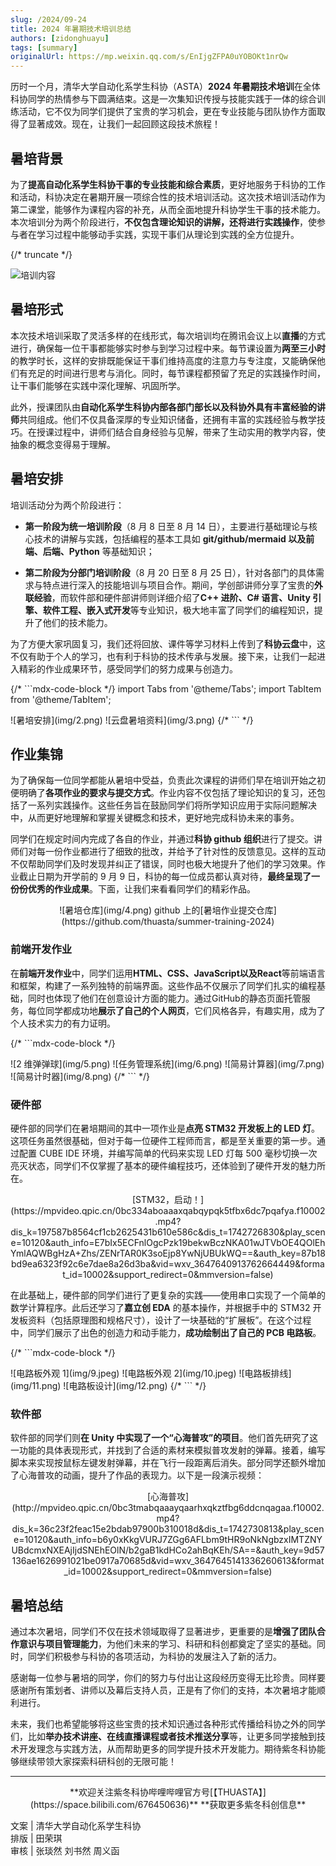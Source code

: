 ```yaml
---
slug: /2024/09-24
title: 2024 年暑期技术培训总结
authors: [zidonghuayu]
tags: [summary]
originalUrl: https://mp.weixin.qq.com/s/EnIjgZFPA0uYOBOKt1nrQw
---
```


历时一个月，清华大学自动化系学生科协（ASTA）**2024 年暑期技术培训**在全体科协同学的热情参与下圆满结束。这是一次集知识传授与技能实践于一体的综合训练活动，它不仅为同学们提供了宝贵的学习机会，更在专业技能与团队协作方面取得了显著成效。现在，让我们一起回顾这段技术旅程！

## 暑培背景

为了**提高自动化系学生科协干事的专业技能和综合素质**，更好地服务于科协的工作和活动，科协决定在暑期开展一项综合性的技术培训活动。这次技术培训活动作为第二课堂，能够作为课程内容的补充，从而全面地提升科协学生干事的技术能力。本次培训分为两个阶段进行，**不仅包含理论知识的讲解，还将进行实践操作**，使参与者在学习过程中能够动手实践，实现干事们从理论到实践的全方位提升。

{/* truncate */}

![培训内容](img/1.png)

## 暑培形式

本次技术培训采取了灵活多样的在线形式，每次培训均在腾讯会议上以**直播**的方式进行，确保每一位干事都能够实时参与到学习过程中来。每节课设置为**两至三小时**的教学时长，这样的安排既能保证干事们维持高度的注意力与专注度，又能确保他们有充足的时间进行思考与消化。同时，每节课程都预留了充足的实践操作时间，让干事们能够在实践中深化理解、巩固所学。

此外，授课团队由**自动化系学生科协内部各部门部长以及科协外具有丰富经验的讲师**共同组成。他们不仅具备深厚的专业知识储备，还拥有丰富的实践经验与教学技巧。在授课过程中，讲师们结合自身经验与见解，带来了生动实用的教学内容，使抽象的概念变得易于理解。

## 暑培安排

培训活动分为两个阶段进行：

- **第一阶段为统一培训阶段**（8 月 8 日至 8 月 14 日），主要进行基础理论与核心技术的讲解与实践，包括编程的基本工具如 **git/github/mermaid 以及前端、后端、Python** 等基础知识；

- **第二阶段为分部门培训阶段**（8 月 20 日至 8 月 25 日），针对各部门的具体需求与特点进行深入的技能培训与项目合作。期间，学创部讲师分享了宝贵的**外联经验**，而软件部和硬件部讲师则详细介绍了**C++ 进阶、C# 语言、Unity 引擎、软件工程、嵌入式开发**等专业知识，极大地丰富了同学们的编程知识，提升了他们的技术能力。

为了方便大家巩固复习，我们还将回放、课件等学习材料上传到了**科协云盘**中，这不仅有助于个人的学习，也有利于科协的技术传承与发展。接下来，让我们一起进入精彩的作业成果环节，感受同学们的努力成果与创造力。

{/* ```mdx-code-block */} import Tabs from '@theme/Tabs'; import TabItem from '@theme/TabItem';

<Tabs>
  <TabItem value="1" label="暑培安排" default>
    ![暑培安排](img/2.png)
  </TabItem>
  <TabItem value="2" label="云盘暑培资料">
    ![云盘暑培资料](img/3.png)
  </TabItem>
</Tabs>
{/* ``` */}

## 作业集锦

为了确保每一位同学都能从暑培中受益，负责此次课程的讲师们早在培训开始之初便明确了**各项作业的要求与提交方式**。作业内容不仅包括了理论知识的复习，还包括了一系列实践操作。这些任务旨在鼓励同学们将所学知识应用于实际问题解决中，从而更好地理解和掌握关键概念和技术，更好地完成科协未来的事务。

同学们在规定时间内完成了各自的作业，并通过**科协 github 组织**进行了提交。讲师们对每一份作业都进行了细致的批改，并给予了针对性的反馈意见。这样的互动不仅帮助同学们及时发现并纠正了错误，同时也极大地提升了他们的学习效果。作业截止日期为开学前的 9 月 9 日，科协的每一位成员都认真对待，**最终呈现了一份份优秀的作业成果**。下面，让我们来看看同学们的精彩作品。

<center>
  ![暑培仓库](img/4.png) github
  上的[暑培作业提交仓库](https://github.com/thuasta/summer-training-2024)
</center>

### 前端开发作业

在**前端开发作业**中，同学们运用**HTML、CSS、JavaScript以及React**等前端语言和框架，构建了一系列独特的前端界面。这些作品不仅展示了同学们扎实的编程基础，同时也体现了他们在创意设计方面的能力。通过GitHub的静态页面托管服务，每位同学都成功地**展示了自己的个人网页**，它们风格各异，有趣实用，成为了个人技术实力的有力证明。

{/* ```mdx-code-block */}

<Tabs>
  <TabItem value="1" label="2 维弹弹球" default>
    ![2 维弹弹球](img/5.png)
  </TabItem>
  <TabItem value="2" label="任务管理系统">
    ![任务管理系统](img/6.png)
  </TabItem>
  <TabItem value="3" label="简易计算器">
    ![简易计算器](img/7.png)
  </TabItem>
  <TabItem value="4" label="简易计时器">
    ![简易计时器](img/8.png)
  </TabItem>
</Tabs>
{/* ``` */}

### 硬件部

硬件部的同学们在暑培期间的其中一项作业是**点亮 STM32 开发板上的 LED 灯**。这项任务虽然很基础，但对于每一位硬件工程师而言，都是至关重要的第一步。通过配置 CUBE IDE 环境，并编写简单的代码来实现 LED 灯每 500 毫秒切换一次亮灭状态，同学们不仅掌握了基本的硬件编程技巧，还体验到了硬件开发的魅力所在。

<center>
  [STM32，启动！](https://mpvideo.qpic.cn/0bc334aboaaaxqabqypqk5tfbx6dc7pqafya.f10002.mp4?dis_k=197587b8564cf1cb2625431b610e586c&dis_t=1742726830&play_scene=10120&auth_info=E7bIx5ECFnlOgcPzk19bekwBczNKA01wJTVbOE4QOlEhYmlAQWBgHzA+Zhs/ZENrTAR0K3soEjp8YwNjUBUkWQ==&auth_key=87b18bd9ea6323f92c6e7dae8a26d3ba&vid=wxv_3647640913762664449&format_id=10002&support_redirect=0&mmversion=false)
</center>

在此基础上，硬件部的同学们进行了更复杂的实践——使用串口实现了一个简单的数学计算程序。此后还学习了**嘉立创 EDA** 的基本操作，并根据手中的 STM32 开发板资料（包括原理图和规格尺寸），设计了一块基础的“扩展板”。在这个过程中，同学们展示了出色的创造力和动手能力，**成功绘制出了自己的 PCB 电路板**。

{/* ```mdx-code-block */}

<Tabs>
  <TabItem value="1" label="电路板外观 1">
    ![电路板外观 1](img/9.jpeg)
  </TabItem>
  <TabItem value="2" label="电路板外观 2">
    ![电路板外观 2](img/10.jpeg)
  </TabItem>
  <TabItem value="3" label="电路板排线">
    ![电路板排线](img/11.png)
  </TabItem>
  <TabItem value="4" label="电路板设计">
    ![电路板设计](img/12.png)
  </TabItem>
</Tabs>
{/* ``` */}

### 软件部

软件部的同学们则**在 Unity 中实现了一个“心海普攻”的项目**。他们首先研究了这一功能的具体表现形式，并找到了合适的素材来模拟普攻发射的弹幕。接着，编写脚本来实现按鼠标左键发射弹幕，并在飞行一段距离后消失。部分同学还额外增加了心海普攻的动画，提升了作品的表现力。以下是一段演示视频：

<center>
  [心海普攻](http://mpvideo.qpic.cn/0bc3tmabqaaayqaarhxqkztfbg6ddcnqagaa.f10002.mp4?dis_k=36c23f2feac15e2bdab97900b310018d&dis_t=1742730813&play_scene=10120&auth_info=b6y0xKkgVURJ7ZGg6AFLbm9tHR9oNkNgbzxIMTZNYUBdcmxNXEAjIjdSNEhEOlN/b2gaB1kdHCo2ahBqKEh/SA==&auth_key=9d57136ae1626991021be0917a70685d&vid=wxv_3647645141336260613&format_id=10002&support_redirect=0&mmversion=false)
</center>

## 暑培总结

通过本次暑培，同学们不仅在技术领域取得了显著进步，更重要的是**增强了团队合作意识与项目管理能力**，为他们未来的学习、科研和科创都奠定了坚实的基础。同时，同学们积极参与科协的各项活动，为科协的发展注入了新的活力。

感谢每一位参与暑培的同学，你们的努力与付出让这段经历变得无比珍贵。同样要感谢所有策划者、讲师以及幕后支持人员，正是有了你们的支持，本次暑培才能顺利进行。

未来，我们也希望能够将这些宝贵的技术知识通过各种形式传播给科协之外的同学们，比如**举办技术讲座、在线直播课程或者技术推送分享**等，让更多同学接触到技术开发理念与实践方法，从而帮助更多的同学提升技术开发能力。期待紫冬科协能够继续带领大家探索科研科创的无限可能！

---

<center>
  **欢迎关注紫冬科协哔哩哔哩官方号[【THUASTA】](https://space.bilibili.com/676450636)**
  **获取更多紫冬科创信息**
</center>

文案 | 清华大学自动化系学生科协  
排版 | 田荣琪  
审核 | 张琰然 刘书然 周义函
